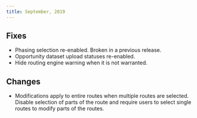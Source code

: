 ```yaml
---
title: September, 2019
---
```


## Fixes

- Phasing selection re-enabled. Broken in a previous release.
- Opportunity dataset upload statuses re-enabled.
- Hide routing engine warning when it is not warranted.

## Changes

- Modifications apply to entire routes when multiple routes are selected. Disable selection of parts of the route and require users to select single routes to modify parts of the routes.

